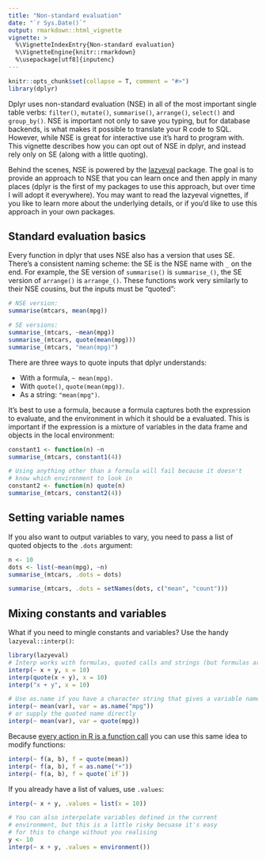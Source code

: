 ```yaml
---
title: "Non-standard evaluation"
date: "`r Sys.Date()`"
output: rmarkdown::html_vignette
vignette: >
  %\VignetteIndexEntry{Non-standard evaluation}
  %\VignetteEngine{knitr::rmarkdown}
  %\usepackage[utf8]{inputenc}
---
```


```r
knitr::opts_chunk$set(collapse = T, comment = "#>")
library(dplyr)
```

Dplyr uses non-standard evaluation (NSE) in all of the most important single table verbs: `filter()`, `mutate()`, `summarise()`, `arrange()`, `select()` and `group_by()`. NSE is important not only to save you typing, but for database backends, is what makes it possible to translate your R code to SQL. However, while NSE is great for interactive use it's hard to program with. This vignette describes how you can opt out of NSE in dplyr, and instead rely only on SE (along with a little quoting).

Behind the scenes, NSE is powered by the [lazyeval](https://github.com/hadley/lazyeval) package. The goal is to provide an approach to NSE that you can learn once and then apply in many places (dplyr is the first of my packages to use this approach, but over time I will adopt it everywhere). You may want to read the lazyeval vignettes, if you like to learn more about the underlying details, or if you'd like to use this approach in your own packages.

## Standard evaluation basics

Every function in dplyr that uses NSE also has a version that uses SE. There's a consistent naming scheme: the SE is the NSE name with `_` on the end. For example, the SE version of `summarise()` is `summarise_()`, the SE version of `arrange()` is `arrange_()`. These functions work very similarly to their NSE cousins, but the inputs must be "quoted":

```r
# NSE version:
summarise(mtcars, mean(mpg))

# SE versions:
summarise_(mtcars, ~mean(mpg))
summarise_(mtcars, quote(mean(mpg)))
summarise_(mtcars, "mean(mpg)")
```

There are three ways to quote inputs that dplyr understands:

* With a formula, `~ mean(mpg)`.
* With `quote()`, `quote(mean(mpg))`.
* As a string: `"mean(mpg")`.

It's best to use a formula, because a formula captures both the expression to evaluate, and the environment in which it should be a evaluated. This is important if the expression is a mixture of variables in the data frame and objects in the local environment:

```r
constant1 <- function(n) ~n
summarise_(mtcars, constant1(4))
```

```r
# Using anything other than a formula will fail because it doesn't
# know which environment to look in
constant2 <- function(n) quote(n)
summarise_(mtcars, constant2(4))
```

## Setting variable names

If you also want to output variables to vary, you need to pass a list of quoted objects to the `.dots` argument:

```r
n <- 10
dots <- list(~mean(mpg), ~n)
summarise_(mtcars, .dots = dots)

summarise_(mtcars, .dots = setNames(dots, c("mean", "count")))
```

## Mixing constants and variables

What if you need to mingle constants and variables? Use the handy `lazyeval::interp()`:

```r
library(lazyeval)
# Interp works with formulas, quoted calls and strings (but formulas are best)
interp(~ x + y, x = 10)
interp(quote(x + y), x = 10)
interp("x + y", x = 10)

# Use as.name if you have a character string that gives a variable name
interp(~ mean(var), var = as.name("mpg"))
# or supply the quoted name directly
interp(~ mean(var), var = quote(mpg))
```

Because [every action in R is a function call](http://adv-r.had.co.nz/Functions.html#all-calls) you can use this same idea to modify functions:

```r
interp(~ f(a, b), f = quote(mean))
interp(~ f(a, b), f = as.name("+"))
interp(~ f(a, b), f = quote(`if`))
```

If you already have a list of values, use `.values`:

```r
interp(~ x + y, .values = list(x = 10))

# You can also interpolate variables defined in the current
# environment, but this is a little risky becuase it's easy
# for this to change without you realising
y <- 10
interp(~ x + y, .values = environment())
```
